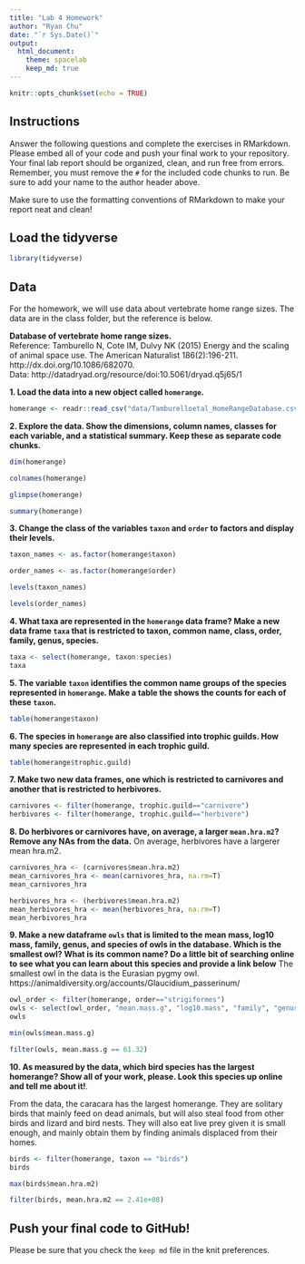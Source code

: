 ```yaml
---
title: "Lab 4 Homework"
author: "Ryan Chu"
date: "`r Sys.Date()`"
output:
  html_document: 
    theme: spacelab
    keep_md: true
---
```


```r
knitr::opts_chunk$set(echo = TRUE)
```

## Instructions
Answer the following questions and complete the exercises in RMarkdown. Please embed all of your code and push your final work to your repository. Your final lab report should be organized, clean, and run free from errors. Remember, you must remove the `#` for the included code chunks to run. Be sure to add your name to the author header above.  

Make sure to use the formatting conventions of RMarkdown to make your report neat and clean!  

## Load the tidyverse
```r
library(tidyverse)
```

## Data
For the homework, we will use data about vertebrate home range sizes. The data are in the class folder, but the reference is below.  

**Database of vertebrate home range sizes.**  
Reference: Tamburello N, Cote IM, Dulvy NK (2015) Energy and the scaling of animal space use. The American Naturalist 186(2):196-211. http://dx.doi.org/10.1086/682070.  
Data: http://datadryad.org/resource/doi:10.5061/dryad.q5j65/1  

**1. Load the data into a new object called `homerange`.**
```r
homerange <- readr::read_csv("data/Tamburelloetal_HomeRangeDatabase.csv")
```

**2. Explore the data. Show the dimensions, column names, classes for each variable, and a statistical summary. Keep these as separate code chunks.**  
```r
dim(homerange)
```
```r
colnames(homerange)
```
```r
glimpse(homerange)
```

```r
summary(homerange)
```

**3. Change the class of the variables `taxon` and `order` to factors and display their levels.**  
```r
taxon_names <- as.factor(homerange$taxon)
```

```r
order_names <- as.factor(homerange$order)
```

```r
levels(taxon_names)
```
```r
levels(order_names)
```

**4. What taxa are represented in the `homerange` data frame? Make a new data frame `taxa` that is restricted to taxon, common name, class, order, family, genus, species.**  
```r
taxa <- select(homerange, taxon:species)
taxa
```

**5. The variable `taxon` identifies the common name groups of the species represented in `homerange`. Make a table the shows the counts for each of these `taxon`.**  
```r
table(homerange$taxon)
```

**6. The species in `homerange` are also classified into trophic guilds. How many species are represented in each trophic guild.**  
```r
table(homerange$trophic.guild)
```

**7. Make two new data frames, one which is restricted to carnivores and another that is restricted to herbivores.**  
```r
carnivores <- filter(homerange, trophic.guild=="carnivore")
herbivores <- filter(homerange, trophic.guild=="herbivore")
```

**8. Do herbivores or carnivores have, on average, a larger `mean.hra.m2`? Remove any NAs from the data.**  On average, herbivores have a largerer mean hra.m2. 
```r
carnivores_hra <- (carnivores$mean.hra.m2)
mean_carnivores_hra <- mean(carnivores_hra, na.rm=T)
mean_carnivores_hra
```

```r
herbivores_hra <- (herbivores$mean.hra.m2)
mean_herbivores_hra <- mean(herbivores_hra, na.rm=T)
mean_herbivores_hra
```

**9. Make a new dataframe `owls` that is limited to the mean mass, log10 mass, family, genus, and species of owls in the database. Which is the smallest owl? What is its common name? Do a little bit of searching online to see what you can learn about this species and provide a link below** The smallest owl in the data is the Eurasian pygmy owl. https://animaldiversity.org/accounts/Glaucidium_passerinum/ 
```r
owl_order <- filter(homerange, order=="strigiformes")
owls <- select(owl_order, "mean.mass.g", "log10.mass", "family", "genus", "species") 
owls
```

```r
min(owls$mean.mass.g)
```
```r
filter(owls, mean.mass.g == 61.32)
```

**10. As measured by the data, which bird species has the largest homerange? Show all of your work, please. Look this species up online and tell me about it!**.  

From the data, the caracara has the largest homerange. They are solitary birds that mainly feed on dead animals, but will also steal food from other birds and lizard and bird nests. They will also eat live prey given it is small enough, and mainly obtain them by finding animals displaced from their homes. 

```r
birds <- filter(homerange, taxon == "birds")
birds
```

```r
max(birds$mean.hra.m2)
```

```r
filter(birds, mean.hra.m2 == 2.41e+08)
```

## Push your final code to GitHub!
Please be sure that you check the `keep md` file in the knit preferences.   